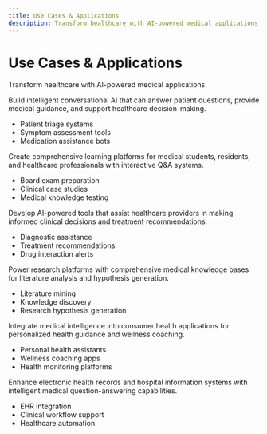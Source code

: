 ```yaml
---
title: Use Cases & Applications
description: Transform healthcare with AI-powered medical applications.
---
```


# Use Cases & Applications

Transform healthcare with AI-powered medical applications.

<CardGroup cols={3}>
  <Card title="Medical Chatbots" icon="comments">
    Build intelligent conversational AI that can answer patient questions, provide medical guidance, and support healthcare decision-making.
    <ul>
        <li>Patient triage systems</li>
        <li>Symptom assessment tools</li>
        <li>Medication assistance bots</li>
    </ul>
  </Card>
  <Card title="Medical Education" icon="graduation-cap">
    Create comprehensive learning platforms for medical students, residents, and healthcare professionals with interactive Q&A systems.
    <ul>
        <li>Board exam preparation</li>
        <li>Clinical case studies</li>
        <li>Medical knowledge testing</li>
    </ul>
  </Card>
  <Card title="Clinical Decision Support" icon="clipboard-check">
    Develop AI-powered tools that assist healthcare providers in making informed clinical decisions and treatment recommendations.
    <ul>
        <li>Diagnostic assistance</li>
        <li>Treatment recommendations</li>
        <li>Drug interaction alerts</li>
    </ul>
  </Card>
  <Card title="Medical Research" icon="search">
    Power research platforms with comprehensive medical knowledge bases for literature analysis and hypothesis generation.
    <ul>
        <li>Literature mining</li>
        <li>Knowledge discovery</li>
        <li>Research hypothesis generation</li>
    </ul>
  </Card>
  <Card title="Health Apps" icon="mobile-alt">
    Integrate medical intelligence into consumer health applications for personalized health guidance and wellness coaching.
    <ul>
        <li>Personal health assistants</li>
        <li>Wellness coaching apps</li>
        <li>Health monitoring platforms</li>
    </ul>
  </Card>
  <Card title="Healthcare Systems" icon="hospital">
    Enhance electronic health records and hospital information systems with intelligent medical question-answering capabilities.
    <ul>
        <li>EHR integration</li>
        <li>Clinical workflow support</li>
        <li>Healthcare automation</li>
    </ul>
  </Card>
</CardGroup> 